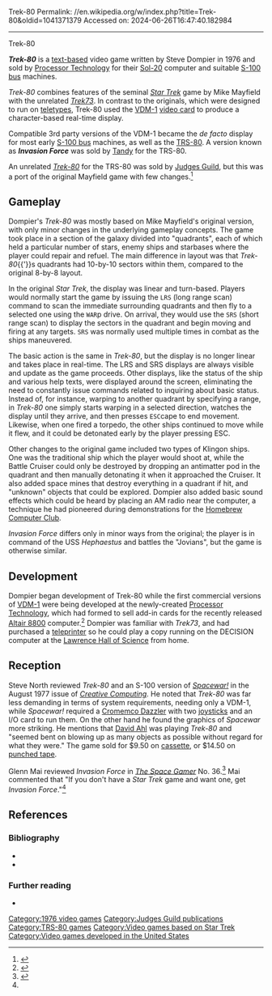 Trek-80
Permalink: //en.wikipedia.org/w/index.php?title=Trek-80&oldid=1041371379
Accessed on: 2024-06-26T16:47:40.182984



------
Trek-80
{{Short description|1976 video game}}
{{Infobox video game
| title        = Trek-80
| image        = 
| caption      = 
| developer    = Steve Dompier
| publisher    = [[Processor Technology]], [[Judges Guild]], [[Tandy Computers|Tandy]]
| designer     = 
| series       = 
| engine       = 
| released     = 1976
| genre        = 
| modes        = 
| platforms    = [[S-100 bus]], [[TRS-80]]
}}

'''''Trek-80''''' is a [[Text-based (computing)|text-based]] video game written by Steve Dompier in 1976 and sold by [[Processor Technology]] for their [[Sol-20]] computer and suitable [[S-100 bus]] machines.

''Trek-80'' combines features of the seminal [[Star Trek (1971 video game)|''Star Trek'']] game by Mike Mayfield with the unrelated ''[[Trek73]]''. In contrast to the originals, which were designed to run on [[teleprinter|teletypes]], Trek-80 used the [[VDM-1]] [[video card]] to produce a character-based real-time display.

Compatible 3rd party versions of the VDM-1 became the ''de facto'' display for most early [[S-100 bus]] machines, as well as the [[TRS-80]]. A version known as '''''Invasion Force''''' was sold by [[Tandy Computers|Tandy]] for the TRS-80.

An unrelated ''[[Trek-80 (Judges Guild)|Trek-80]]'' for the TRS-80 was sold by [[Judges Guild]], but this was a port of the original Mayfield game with few changes.<ref name="Dragon36">{{cite journal
|title=The Dragon's Augury
|author=Dodge, Michael
|journal=The Dragon
|issue=36
|date=April 1980
|pages=64–65}}</ref>

==Gameplay==


Dompier's ''Trek-80'' was mostly based on Mike Mayfield's original version, with only minor changes in the underlying gameplay concepts. The game took place in a section of the galaxy divided into "quadrants", each of which held a particular number of stars, enemy ships and starbases where the player could repair and refuel. The main difference in layout was that ''Trek-80''{{'}}s quadrants had 10-by-10 sectors within them,{{sfn|North|1977|p=43}} compared to the original 8-by-8 layout.

In the original ''Star Trek'', the display was linear and turn-based.{{sfn|North|1977|p=43}} Players would normally start the game by issuing the <code>LRS</code> (long range scan) command to scan the immediate surrounding quadrants and then fly to a selected one using the <code>WAR</code>p drive. On arrival, they would use the <code>SRS</code> (short range scan) to display the sectors in the quadrant and begin moving and firing at any targets. <code>SRS</code> was normally used multiple times in combat as the ships maneuvered.

The basic action is the same in ''Trek-80'', but the display is no longer linear and takes place in real-time. The LRS and SRS displays are always visible and update as the game proceeds. Other displays, like the status of the ship and various help texts, were displayed around the screen, eliminating the need to constantly issue commands related to inquiring about basic status. Instead of, for instance, warping to another quadrant by specifying a range, in ''Trek-80'' one simply starts warping in a selected direction, watches the display until they arrive, and then presses <code>ESC</code>cape to end movement. Likewise, when one fired a torpedo, the other ships continued to move while it flew, and it could be detonated early by the player pressing ESC.{{sfn|North|1977|p=43}}

Other changes to the original game included two types of Klingon ships. One was the traditional ship which the player would shoot at, while the Battle Cruiser could only be destroyed by dropping an antimatter pod in the quadrant and then manually detonating it when it approached the Cruiser. It also added space mines that destroy everything in a quadrant if hit, and "unknown" objects that could be explored.{{sfn|North|1977|p=43}} Dompier also added basic sound effects which could be heard by placing an AM radio near the computer, a technique he had pioneered during demonstrations for the [[Homebrew Computer Club]].{{sfn|Levy|2010|p=171}}

''Invasion Force'' differs only in minor ways from the original; the player is in command of the USS ''Hephaestus'' and battles the "Jovians", but the game is otherwise similar.

==Development==
Dompier began development of Trek-80 while the first commercial versions of [[VDM-1]] were being developed at the newly-created [[Processor Technology]], which had formed to sell add-in cards for the recently released [[Altair 8800]] computer.<ref>{{cite web |url=http://www.leefelsenstein.com/?page_id=53 |title=The Social History of the VDM-1 |first=Lee |last=Felsenstein}}</ref> Dompier was familiar with ''Trek73'', and had purchased a [[teleprinter]] so he could play a copy running on the DECISION computer at the [[Lawrence Hall of Science]] from home.{{sfn|Levy|2010|p=162}}

==Reception==
Steve North reviewed ''Trek-80'' and an S-100 version of ''[[Spacewar!]]'' in the August 1977 issue of ''[[Creative Computing]]''. He noted that ''Trek-80'' was far less demanding in terms of system requirements, needing only a VDM-1, while ''Spacewar!'' required a [[Cromemco Dazzler]] with two [[joystick]]s and an I/O card to run them. On the other hand he found the graphics of ''Spacewar'' more striking. He mentions that [[David H. Ahl|David Ahl]] was playing ''Trek-80'' and "seemed bent on blowing up as many objects as possible without regard for what they were." The game sold for $9.50 on [[Compact Cassette|cassette]], or $14.50 on [[punched tape]].{{sfn|North|1977|p=44}}

Glenn Mai reviewed ''Invasion Force'' in ''[[The Space Gamer]]'' No. 36.<ref name="SG">{{cite journal|last=Mai |first=Glenn |date=February 1981 |title=Capsule Reviews|journal=[[The Space Gamer]]|publisher=[[Steve Jackson Games]]|issue=36|pages=27}}</ref> Mai commented that "If you don't have a ''Star Trek'' game and want one, get ''Invasion Force''."<ref name="SG"/>

==References==
{{reflist|30em}}

===Bibliography===
* {{cite magazine |title=Two Space Games (With Graphics!) For Your Home Computer |magazine=Creative Computing |date=August 1977 |pages=43, 44 |first=Steve |last=North |url=https://archive.org/stream/CreativeComputingv03n04JulyAug1977/Creative_Computing_v03n04_July_Aug_1977#page/n45/mode/2up }}
* {{cite book |title=Hackers: Heroes of the Computer Revolution - 25th Anniversary Edition |first=Steven |last=Levy |publisher=O'Reilly Media |date=2010 |page=1622 |isbn=9781449393748 |url=https://books.google.com/books?id=mShXzzKtpmEC&pg=PA162 }}

===Further reading===
* {{cite book |url=https://www.sol20.org/manuals/trek80.pdf |title=Trek-80 User's Manual |publisher=Processor Technology |first=Steve |last=Dompier |date=1976}}


[[Category:1976 video games]]
[[Category:Judges Guild publications]]
[[Category:TRS-80 games]]
[[Category:Video games based on Star Trek]]
[[Category:Video games developed in the United States]]
